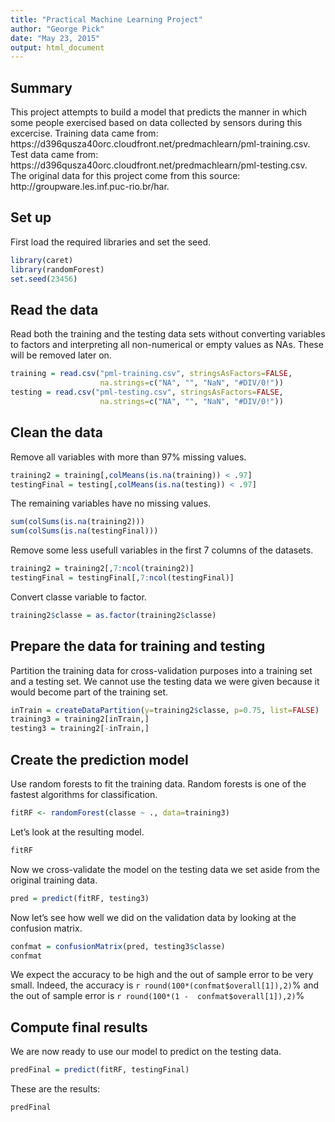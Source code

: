 ```yaml
---
title: "Practical Machine Learning Project"
author: "George Pick"
date: "May 23, 2015"
output: html_document
---
```


## Summary

This project attempts to build a model that predicts the manner in which some people exercised based on data collected by sensors during this excercise.
Training data came from: https://d396qusza40orc.cloudfront.net/predmachlearn/pml-training.csv.
Test data came from: https://d396qusza40orc.cloudfront.net/predmachlearn/pml-testing.csv.
The original data for this project come from this source: http://groupware.les.inf.puc-rio.br/har.

## Set up

First load the required libraries and set the seed.

```r
library(caret)
library(randomForest)
set.seed(23456)
```

## Read the data

Read both the training and the testing data sets without converting variables to factors and interpreting all non-numerical or empty values as NAs. These will be removed later on.

```r
training = read.csv("pml-training.csv", stringsAsFactors=FALSE, 
                    na.strings=c("NA", "", "NaN", "#DIV/0!"))   
testing = read.csv("pml-testing.csv", stringsAsFactors=FALSE, 
                    na.strings=c("NA", "", "NaN", "#DIV/0!"))   
```

## Clean the data

Remove all variables with more than 97% missing values.

```r
training2 = training[,colMeans(is.na(training)) < .97]
testingFinal = testing[,colMeans(is.na(testing)) < .97]
```

The remaining variables have no missing values.

```r
sum(colSums(is.na(training2)))
sum(colSums(is.na(testingFinal)))
```

Remove some less usefull variables in the first 7 columns of the datasets.

```r
training2 = training2[,7:ncol(training2)]
testingFinal = testingFinal[,7:ncol(testingFinal)]
```

Convert classe variable to factor.

```r
training2$classe = as.factor(training2$classe)
```

## Prepare the data for training and testing

Partition the training data for cross-validation purposes into a training set and a testing set. We cannot use the testing data we were given because it would become part of the training set.


```r
inTrain = createDataPartition(y=training2$classe, p=0.75, list=FALSE)
training3 = training2[inTrain,]
testing3 = training2[-inTrain,]
```

## Create the prediction model

Use random forests to fit the training data. Random forests is one of the fastest algorithms for classification.

```r
fitRF <- randomForest(classe ~ ., data=training3)
```

Let's look at the resulting model.

```r
fitRF
```

Now we cross-validate the model on the testing data we set aside from the original training data.

```r
pred = predict(fitRF, testing3)
```

Now let's see how well we did on the validation data by looking at the confusion matrix.

```r
confmat = confusionMatrix(pred, testing3$classe)
confmat
```

We expect the accuracy to be high and the out of sample error to be very small.
Indeed, the accuracy is `r round(100*(confmat$overall[1]),2)`% and the out of sample error is `r round(100*(1 -  confmat$overall[1]),2)`%

## Compute final results
We are now ready to use our model to predict on the testing data.

```r
predFinal = predict(fitRF, testingFinal)
```

These are the results:

```r
predFinal
```
